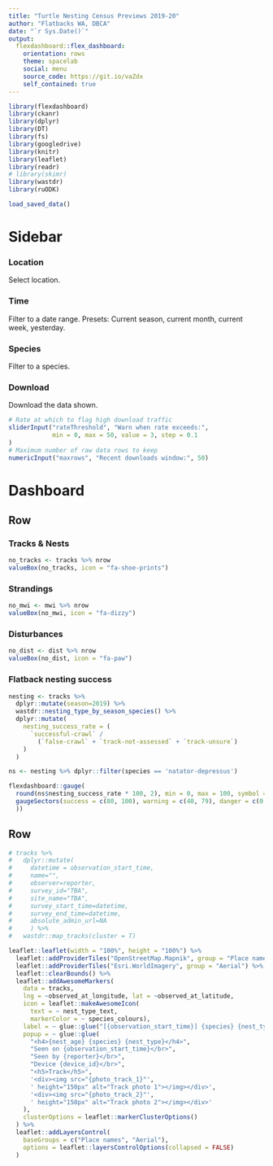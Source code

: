 ```yaml
---
title: "Turtle Nesting Census Previews 2019-20"
author: "Flatbacks WA, DBCA"
date: "`r Sys.Date()`"
output:
  flexdashboard::flex_dashboard:
    orientation: rows
    theme: spacelab
    social: menu
    source_code: https://git.io/vaZdx
    self_contained: true
---
```



```r
library(flexdashboard)
library(ckanr)
library(dplyr)
library(DT)
library(fs)
library(googledrive)
library(knitr)
library(leaflet)
library(readr)
# library(skimr)
library(wastdr)
library(ruODK)

load_saved_data()
```

Sidebar {.sidebar}
=======================================================================

### Location
Select location.

### Time
Filter to a date range.
Presets: Current season, current month, current week, yesterday.

### Species
Filter to a species.

### Download
Download the data shown.

```r
# Rate at which to flag high download traffic
sliderInput("rateThreshold", "Warn when rate exceeds:",
            min = 0, max = 50, value = 3, step = 0.1
)
# Maximum number of raw data rows to keep
numericInput("maxrows", "Recent downloads window:", 50)
```


Dashboard
=======================================================================

Row {data-height=150}
-----------------------------------------------------------------------

### Tracks & Nests {.value-box}

```r
no_tracks <- tracks %>% nrow
valueBox(no_tracks, icon = "fa-shoe-prints")
```

### Strandings {.value-box}

```r
no_mwi <- mwi %>% nrow
valueBox(no_mwi, icon = "fa-dizzy")
```

### Disturbances {.value-box}

```r
no_dist <- dist %>% nrow
valueBox(no_dist, icon = "fa-paw")
```

### Flatback nesting success

```r
nesting <- tracks %>%
  dplyr::mutate(season=2019) %>%
  wastdr::nesting_type_by_season_species() %>%
  dplyr::mutate(
    nesting_success_rate = (
      `successful-crawl` /
        (`false-crawl` + `track-not-assessed` + `track-unsure`)
    )
  )

ns <- nesting %>% dplyr::filter(species == 'natator-depressus')

flexdashboard::gauge(
  round(ns$nesting_success_rate * 100, 2), min = 0, max = 100, symbol = '%',
  gaugeSectors(success = c(80, 100), warning = c(40, 79), danger = c(0, 39)
  ))
```

Row
-----------------------------------------------------------------------

```r
# tracks %>%
#   dplyr::mutate(
#     datetime = observation_start_time,
#     name="",
#     observer=reporter,
#     survey_id="TBA",
#     site_name="TBA",
#     survey_start_time=datetime,
#     survey_end_time=datetime,
#     absolute_admin_url=NA
#     ) %>%
#   wastdr::map_tracks(cluster = T)

leaflet::leaflet(width = "100%", height = "100%") %>%
  leaflet::addProviderTiles("OpenStreetMap.Mapnik", group = "Place names") %>%
  leaflet::addProviderTiles("Esri.WorldImagery", group = "Aerial") %>%
  leaflet::clearBounds() %>%
  leaflet::addAwesomeMarkers(
    data = tracks,
    lng = ~observed_at_longitude, lat = ~observed_at_latitude,
    icon = leaflet::makeAwesomeIcon(
      text = ~ nest_type_text,
      markerColor = ~ species_colours),
    label = ~ glue::glue("[{observation_start_time}] {species} {nest_type}"),
    popup = ~ glue::glue(
      "<h4>{nest_age} {species} {nest_type}</h4>",
      "Seen on {observation_start_time}</br>",
      "Seen by {reporter}</br>",
      "Device {device_id}</br>",
      "<h5>Track</h5>",
      '<div><img src="{photo_track_1}"',
      ' height="150px" alt="Track photo 1"></img></div>',
      '<div><img src="{photo_track_2}"',
      ' height="150px" alt="Track photo 2"></img></div>'
    ),
    clusterOptions = leaflet::markerClusterOptions()
  ) %>%
  leaflet::addLayersControl(
    baseGroups = c("Place names", "Aerial"),
    options = leaflet::layersControlOptions(collapsed = FALSE)
  )
```


